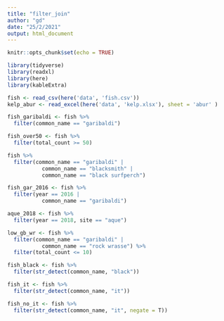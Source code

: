 ```yaml
---
title: "filter_join"
author: "gd"
date: "25/2/2021"
output: html_document
---
```


```r
knitr::opts_chunk$set(echo = TRUE)
```

```r
library(tidyverse)
library(readxl)
library(here) 
library(kableExtra)
```

```r
fish <- read_csv(here('data', 'fish.csv'))
kelp_abur <- read_excel(here('data', 'kelp.xlsx'), sheet = 'abur' )
```

```r
fish_garibaldi <- fish %>%
  filter(common_name == "garibaldi")
```

```r
fish_over50 <- fish %>%
  filter(total_count >= 50)
```

```r
fish %>%
  filter(common_name == "garibaldi" |
           common_name == "blacksmith" |
           common_name == "black surfperch")
```

```r
fish_gar_2016 <- fish %>%
  filter(year == 2016 |
           common_name == "garibaldi")
```

```r
aque_2018 <- fish %>%
  filter(year == 2018, site == "aque")
```

```r
low_gb_wr <- fish %>%
  filter(common_name == "garibaldi" |
           common_name == "rock wrasse") %>%
  filter(total_count <= 10)
```

```r
fish_black <- fish %>%
  filter(str_detect(common_name, "black"))
```

```r
fish_it <- fish %>%
  filter(str_detect(common_name, "it"))
```

```r
fish_no_it <- fish %>%
  filter(str_detect(common_name, "it", negate = T))
```

